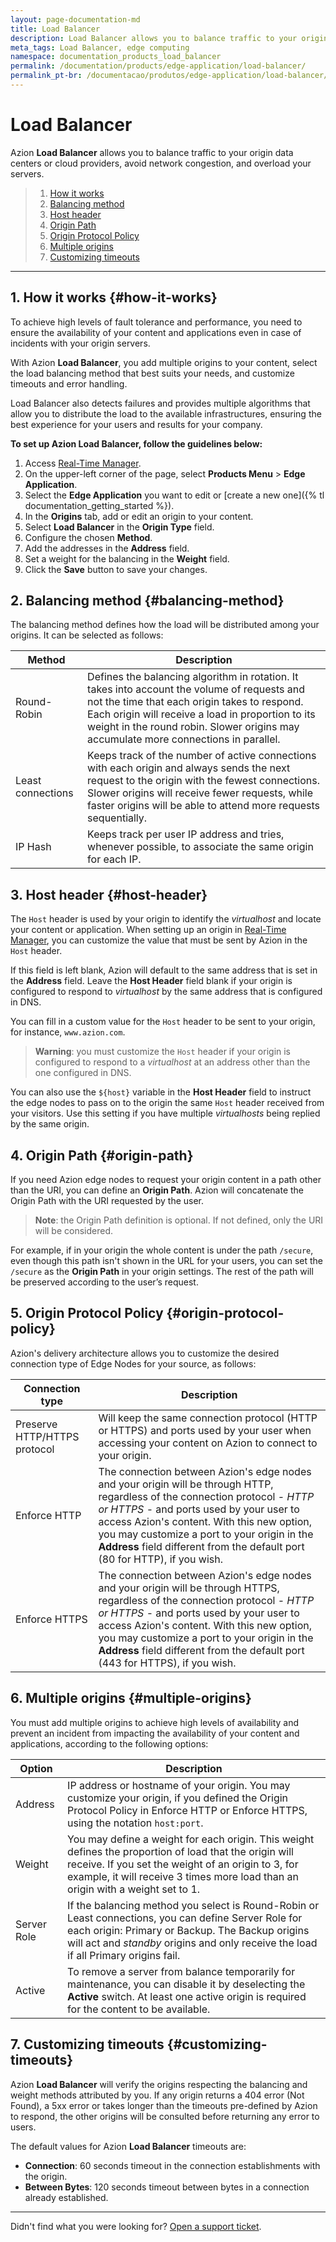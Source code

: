 ```yaml
---
layout: page-documentation-md
title: Load Balancer
description: Load Balancer allows you to balance traffic to your origin data centers or cloud providers to avoid network congestion and overloading your servers.
meta_tags: Load Balancer, edge computing
namespace: documentation_products_load_balancer
permalink: /documentation/products/edge-application/load-balancer/
permalink_pt-br: /documentacao/produtos/edge-application/load-balancer/
---
```

# Load Balancer

Azion **Load Balancer** allows you to balance traffic to your origin data centers or cloud providers, avoid network congestion, and overload your servers.

> 1. [How it works](#how-it-works)
> 2. [Balancing method](#balancing-method)
> 3. [Host header](#host-header)
> 4. [Origin Path](#origin-path)
> 5. [Origin Protocol Policy](#origin-protocol-policy)
> 6. [Multiple origins](#multiple-origins)
> 7. [Customizing timeouts](#customizing-timeouts)

---

## 1. How it works {#how-it-works}

To achieve high levels of fault tolerance and performance, you need to ensure the availability of your content and applications even in case of incidents with your origin servers.

With Azion **Load Balancer**, you add multiple origins to your content, select the load balancing method that best suits your needs, and customize timeouts and error handling.

Load Balancer also detects failures and provides multiple algorithms that allow you to distribute the load to the available infrastructures, ensuring the best experience for your users and results for your company.

**To set up Azion Load Balancer, follow the guidelines below:**

1. Access [Real-Time Manager](https://manager.azion.com/).
2. On the upper-left corner of the page, select **Products Menu** > **Edge Application**.
3. Select the **Edge Application** you want to edit or [create a new one]({% tl documentation_getting_started %}).
4. In the **Origins** tab, add or edit an origin to your content.
5. Select **Load Balancer** in the **Origin Type** field.
6. Configure the chosen **Method**.
7. Add the addresses in the **Address** field.
8. Set a weight for the balancing in the **Weight** field.
9. Click the **Save** button to save your changes.

## 2. Balancing method {#balancing-method}

The balancing method defines how the load will be distributed among your origins. It can be selected as follows:

| Method            | Description                                                  |
| ----------------- | ------------------------------------------------------------ |
| Round-Robin | Defines the balancing algorithm in rotation. It takes into account the volume of requests and not the time that each origin takes to respond. Each origin will receive a load in proportion to its weight in the round robin. Slower origins may accumulate more connections in parallel. |
| Least connections | Keeps track of the number of active connections with each origin and always sends the next request to the origin with the fewest connections. <br />Slower origins will receive fewer requests, while faster origins will be able to attend more requests sequentially. |
| IP Hash           | Keeps track per user IP address and tries, whenever possible, to associate the same origin for each IP. |

## 3. Host header {#host-header}

The `Host` header is used by your origin to identify the *virtualhost* and locate your content or application. When setting up an origin in [Real-Time Manager](https://manager.azion.com/), you can customize the value that must be sent by Azion in the `Host` header.

If this field is left blank, Azion will default to the same address that is set in the **Address** field. Leave the **Host Header** field blank if your origin is configured to respond to *virtualhost* by the same address that is configured in DNS.

You can fill in a custom value for the `Host` header to be sent to your origin, for instance, `www.azion.com`.

> **Warning**: you must customize the `Host` header if your origin is configured to respond to a *virtualhost* at an address other than the one configured in DNS.

You can also use the `${host}` variable in the **Host Header** field to instruct the edge nodes to pass on to the origin the same `Host` header received from your visitors. Use this setting if you have multiple *virtualhosts* being replied by the same origin.

## 4. Origin Path {#origin-path}

If you need Azion edge nodes to request your origin content in a path other than the URI, you can define an **Origin Path**. Azion will concatenate the Origin Path with the URI requested by the user.

> **Note**: the Origin Path definition is optional. If not defined, only the URI will be considered.

For example, if in your origin the whole content is under the path `/secure`, even though this path isn't shown in the URL for your users, you can set the `/secure` as the **Origin Path** in your origin settings. The rest of the path will be preserved according to the user’s request.

## 5. Origin Protocol Policy {#origin-protocol-policy}

Azion's delivery architecture allows you to customize the desired connection type of Edge Nodes for your source, as follows:

| Connection type              | Description                                                  |
| ---------------------------- | ------------------------------------------------------------ |
| Preserve HTTP/HTTPS protocol | Will keep the same connection protocol (HTTP or HTTPS) and ports used by your user when accessing your content on Azion to connect to your origin. |
| Enforce HTTP                 | The connection between Azion's edge nodes and your origin will be through HTTP, regardless of the connection protocol - *HTTP or HTTPS* - and ports used by your user to access Azion's content. With this new option, you may customize a port to your origin in the **Address** field different from the default port (80 for HTTP), if you wish. |
| Enforce HTTPS                | The connection between Azion's edge nodes and your origin will be through HTTPS, regardless of the connection protocol - *HTTP or HTTPS* - and ports used by your user to access Azion's content. With this new option, you may customize a port to your origin in the **Address** field different from the default port (443 for HTTPS), if you wish. |

## 6. Multiple origins {#multiple-origins}

You must add multiple origins to achieve high levels of availability and prevent an incident from impacting the availability of your content and applications, according to the following options:

| Option      | Description                                                  |
| ----------- | ------------------------------------------------------------ |
| Address     | IP address or hostname of your origin. You may customize your origin, if you defined the Origin Protocol Policy in Enforce HTTP or Enforce HTTPS, using the notation `host:port`. |
| Weight      | You may define a weight for each origin. This weight defines the proportion of load that the origin will receive. If you set the weight of an origin to 3, for example, it will receive 3 times more load than an origin with a weight set to 1. |
| Server Role | If the balancing method you select is Round-Robin or Least connections, you can define Server Role for each origin: Primary or Backup. The Backup origins will act and *standby* origins and only receive the load if all Primary origins fail. |
| Active      | To remove a server from balance temporarily for maintenance, you can disable it by deselecting the **Active** switch.  At least one active origin is required for the content to be available. |

## 7. Customizing timeouts {#customizing-timeouts}

Azion **Load Balancer** will verify the origins respecting the balancing and weight methods attributed by you. If any origin returns a 404 error (Not Found), a 5xx error or takes longer than the timeouts pre-defined by Azion to respond, the other origins will be consulted before returning any error to users.

The default values for Azion **Load Balancer** timeouts are:

- **Connection**: 60 seconds timeout in the connection establishments with the origin.
- **Between Bytes**: 120 seconds timeout between bytes in a connection already established.

---

Didn't find what you were looking for? [Open a support ticket](https://tickets.azion.com/).
